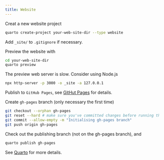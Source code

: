 ```yaml
---
title: Website
---
```


Creat a new website project
```sh
quarto create-project your-web-site-dir --type website
```

Add `_site/` to `.gitignore` if necessary.

Preview the website with
```sh
cd your-web-site-dir
quarto preview
```
The preview web server is slow.   Consider using Node.js
```sh
npx http-server -p 3000 -o _site -a 127.0.0.1
```

Publish to `GitHub Pages`, see [GitHut Pages](https://quarto.org/docs/publishing/github-pages.html){target=_blank} for details.

Create `gh-pages` branch (only necessary the first time)

```bash
git checkout --orphan gh-pages
git reset --hard # make sure you've committed changes before running this!
git commit --allow-empty -m "Initialising gh-pages branch"
git push origin gh-pages
```

Check out the publishing branch (not on the gh-pages branch), and

```bash
quarto publish gh-pages
```



See [Quarto](https://quarto.org/docs/websites/) for more details.